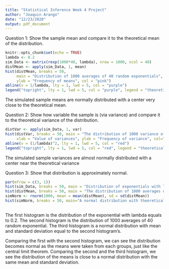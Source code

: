 ```yaml
---
title: "Statistical Inference Week 4 Project"
author: "Joaquin Arango"
date: "12/23/2020"
output: pdf_document
---
```

Question 1: Show the sample mean and compare it to the theoretical mean of the distribution.


```r
knitr::opts_chunk$set(echo = TRUE)
lambda <- 0.2
sim_Data <- matrix(rexp(1000*40, lambda), nrow = 1000, ncol = 40)
distMean <- apply(sim_Data, 1, mean)
hist(distMean, breaks = 50, 
     main = "Distribution of 1000 averages of 40 random exponentials", xlab = "Value of means", 
     ylab = "Frequency of means", col = "pink")
abline(v = 1/lambda, lty = 1, lwd = 5, col = "purple")
legend("topright", lty = 1, lwd = 5, col = "purple", legend = "theoretical mean")

```
The simulated sample means are normally distributed with a center very close to the theoretical mean.


Question 2: Show how variable the sample is (via variance) and compare it to the theoretical variance of the distribution.

```r
distVar <- apply(sim_Data, 1, var)
hist(distVar, breaks = 50, main = "The distribution of 1000 variance of 40 random exponentials", 
     xlab = "Value of variances", ylab = "Frequency of variance", col="light blue")
abline(v = (1/lambda)^2, lty = 1, lwd = 5, col = "red")
legend("topright", lty = 1, lwd = 5, col = "red", legend = "theoretical variance")
```
The simulated sample variances are almost normally distributed with a center near the theoretical variance

Question 3: Show that distribution is approximately normal.

```r
par(mfrow = c(3, 1))
hist(sim_Data, breaks = 50, main = "Distribution of exponentials with lambda equals to 0.2", xlab ="Exponentials", col = "orange")
hist(distMean, breaks = 50, main = "The distribution of 1000 averages of 40 random exponentials", xlab = "Value of means", ylab="Frequency of means", col="dark green")
simNorm <- rnorm(1000, mean = mean(distMean), sd = sd(distMean))
hist(simNorm, breaks = 50, main="A normal distribution with theoretical mean and the sd of the exponentials", xlab = "Normal Variables", col = "grey") 
            
```
The first histogram is the distribution of the exponential with lambda equals to 0.2. 
The second histogram is the distribution of 1000 averages of 40 random exponential. 
The third histogram is a normal distribution with mean and standard deviation equal to the second histogram’s. 

Comparing the first with the second histogram, we can see the distribution becomes normal as the means were taken from each groups, just like the central limit theorem. Comparing the second and the third histogram, we see the distribution of the means is close to a normal distribution with the same mean and standard deviation.


